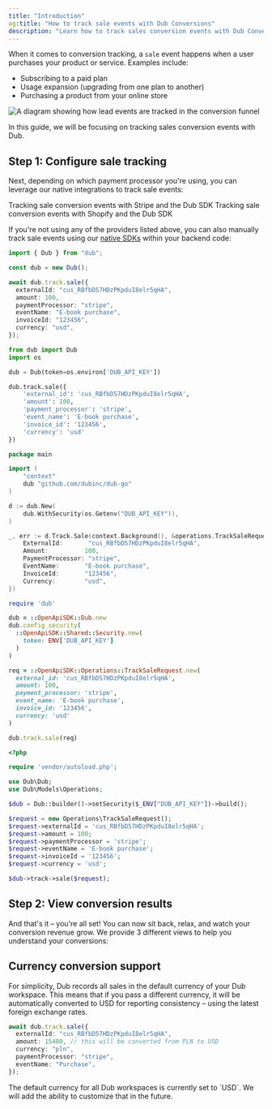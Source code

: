 ```yaml
---
title: "Introduction"
og:title: "How to track sale events with Dub Conversions"
description: "Learn how to track sales conversion events with Dub Conversions"
---
```



When it comes to conversion tracking, a `sale` event happens when a user purchases your product or service. Examples include:

- Subscribing to a paid plan
- Usage expansion (upgrading from one plan to another)
- Purchasing a product from your online store

<Frame>
  <img
    className="rounded-lg border border-gray-100"
    src="https://assets.dub.co/help/conversion-sale-event.png"
    alt="A diagram showing how lead events are tracked in the conversion funnel"
  />
</Frame>

In this guide, we will be focusing on tracking sales conversion events with Dub.

<SalesPrerequisites />

## Step 1: Configure sale tracking

Next, depending on which payment processor you're using, you can leverage our native integrations to track sale events:

<CardGroup cols={1}>
  <Card
    title="Stripe"
    icon="stripe"
    href="/conversions/sales/stripe"
    horizontal
  >
    Tracking sale conversion events with Stripe and the Dub SDK
  </Card>
  <Card
    title="Shopify"
    icon="shopify"
    href="/conversions/sales/shopify"
    horizontal
  >
    Tracking sale conversion events with Shopify and the Dub SDK
  </Card>
</CardGroup>

If you're not using any of the providers listed above, you can also manually track sale events using our [native SDKs](/sdks/overview) within your backend code:

<CodeGroup>

```typescript TypeScript
import { Dub } from "dub";

const dub = new Dub();

await dub.track.sale({
  externalId: "cus_RBfbD57HDzPKpduI8elr5qHA",
  amount: 100,
  paymentProcessor: "stripe",
  eventName: "E-book purchase",
  invoiceId: "123456",
  currency: "usd",
});
```

```python Python
from dub import Dub
import os

dub = Dub(token=os.environ['DUB_API_KEY'])

dub.track.sale({
    'external_id': 'cus_RBfbD57HDzPKpduI8elr5qHA',
    'amount': 100,
    'payment_processor': 'stripe',
    'event_name': 'E-book purchase',
    'invoice_id': '123456',
    'currency': 'usd'
})
```

```go Go
package main

import (
    "context"
    dub "github.com/dubinc/dub-go"
)

d := dub.New(
    dub.WithSecurity(os.Getenv("DUB_API_KEY")),
)

_, err := d.Track.Sale(context.Background(), &operations.TrackSaleRequest{
    ExternalId:       "cus_RBfbD57HDzPKpduI8elr5qHA",
    Amount:          100,
    PaymentProcessor: "stripe",
    EventName:       "E-book purchase",
    InvoiceId:       "123456",
    Currency:        "usd",
})
```

```ruby Ruby
require 'dub'

dub = ::OpenApiSDK::Dub.new
dub.config_security(
  ::OpenApiSDK::Shared::Security.new(
    token: ENV['DUB_API_KEY']
  )
)

req = ::OpenApiSDK::Operations::TrackSaleRequest.new(
  external_id: 'cus_RBfbD57HDzPKpduI8elr5qHA',
  amount: 100,
  payment_processor: 'stripe',
  event_name: 'E-book purchase',
  invoice_id: '123456',
  currency: 'usd'
)

dub.track.sale(req)
```

```php PHP
<?php

require 'vendor/autoload.php';

use Dub\Dub;
use Dub\Models\Operations;

$dub = Dub::builder()->setSecurity($_ENV["DUB_API_KEY"])->build();

$request = new Operations\TrackSaleRequest();
$request->externalId = 'cus_RBfbD57HDzPKpduI8elr5qHA';
$request->amount = 100;
$request->paymentProcessor = 'stripe';
$request->eventName = 'E-book purchase';
$request->invoiceId = '123456';
$request->currency = 'usd';

$dub->track->sale($request);
```

</CodeGroup>

<SaleAttributes />

## Step 2: View conversion results

And that's it – you're all set! You can now sit back, relax, and watch your conversion revenue grow. We provide 3 different views to help you understand your conversions:

<ViewConversions />

## Currency conversion support

For simplicity, Dub records all sales in the default currency of your Dub workspace. This means that if you pass a different currency, it will be automatically converted to USD for reporting consistency – using the latest foreign exchange rates.

```typescript TypScript
await dub.track.sale({
  externalId: "cus_RBfbD57HDzPKpduI8elr5qHA",
  amount: 15480, // this will be converted from PLN to USD
  currency: "pln",
  paymentProcessor: "stripe",
  eventName: "Purchase",
});
```

<Note>
  The default currency for all Dub workspaces is currently set to `USD`. We will
  add the ability to customize that in the future.
</Note>
